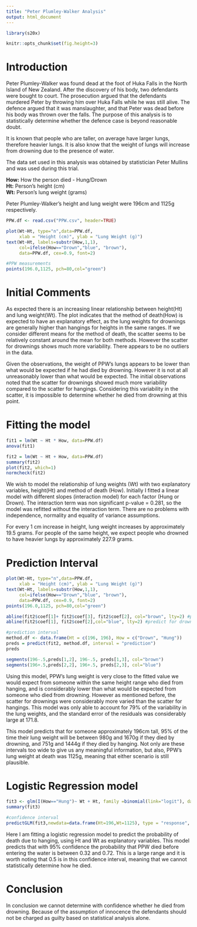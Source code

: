 ```yaml
---
title: "Peter Plumley-Walker Analysis"
output: html_document
---
```

```r
library(s20x)
```

```r
knitr::opts_chunk$set(fig.height=3)

```


# Introduction

Peter Plumley-Walker was found dead at the foot of Huka Falls in the North Island of New Zealand. After the discovery of his body, two defendants were bought to court. The prosecution argued that the defendants murdered Peter by throwing him over Huka Falls while he was still alive. The defence argued that it was manslaughter, and that Peter was dead before his body was thrown over the falls. The purpose of this analysis is to statistically determine whether the defence case is beyond reasonable doubt.

 
It is known that people who are taller, on average have larger lungs, therefore heavier lungs. It is also know that the weight of lungs will increase from drowning due to the presence of water.


The data set used in this analysis was obtained by statistician Peter Mullins and was used during this trial.

**How:** How the person died - Hung/Drown\
**Ht:** Person's height (cm)\
**Wt:** Person's lung weight (grams)\

Peter Plumley-Walker's height and lung weight were 196cm and 1125g respectively.


```r
PPW.df <- read.csv("PPW.csv", header=TRUE)

plot(Wt~Ht, type="n",data=PPW.df,
     xlab = "Height (cm)", ylab = "Lung Weight (g)")
text(Wt~Ht, labels=substr(How,1,1),
     col=ifelse(How=="Drown","blue", "brown"),
     data=PPW.df, cex=0.9, font=2)

#PPW measurements
points(196.0,1125, pch=80,col="green")

```

# Initial Comments

As expected there is an increasing linear relationship between height(Ht) and lung weight(Wt). The plot indicates that the method of death(How) is expected to have an explanatory effect, as the lung weights for drownings are generally higher than hangings for heights in the same ranges. If we consider different means for the method of death, the scatter seems to be relatively constant around the mean for both methods. However the scatter for drownings shows much more variability. There appears to be no outliers in the data.

Given the observations, the weight of PPW’s lungs appears to be lower than what would be expected if he had died by drowning. However it is not at all unreasonably lower than what would be expected. The initial observations noted that the scatter for drownings showed much more variability compared to the scatter for hangings. Considering this variability in the scatter, it is impossible to determine whether he died from drowning at this point.

# Fitting the model

```r
fit1 = lm(Wt ~ Ht * How, data=PPW.df)
anova(fit1)

fit2 = lm(Wt ~ Ht + How, data=PPW.df)
summary(fit2)
plot(fit2, which=1)
normcheck(fit2)
```

We wish to model the relationship of lung weights (Wt) with two explanatory variables, height(Ht) and method of death (How). Initially I fitted a linear model with different slopes (interaction model) for each factor (Hung or Drown). The interaction term was non significant p-value = 0.281, so the model was refitted without the interaction term. There are no problems with independence, normality and equality of variance assumptions.

For every 1 cm increase in height, lung weight increases by approximately 19.5 grams. For people of the same height, we expect people who drowned to have heavier lungs by approximately 227.9 grams.


# Prediction Interval

```r
plot(Wt~Ht, type="n",data=PPW.df,
     xlab = "Height (cm)", ylab = "Lung Weight (g)")
text(Wt~Ht, labels=substr(How,1,1),
     col=ifelse(How=="Drown","blue", "brown"),
     data=PPW.df, cex=0.9, font=2)
points(196.0,1125, pch=80,col="green")

abline(fit2$coef[1]+ fit2$coef[3], fit2$coef[2], col="brown", lty=2) #predict for hung
abline(fit2$coef[1], fit2$coef[2],col="blue", lty=2) #predict for drown

#prediction interval
method.df <- data.frame(Ht = c(196, 196), How = c("Drown", "Hung"))
preds = predict(fit2, method.df, interval = "prediction")
preds

segments(196-.5,preds[1,2], 196-.5, preds[1,3], col="brown")
segments(196+.5,preds[2,2], 196+.5, preds[2,3], col="blue")

```

Using this model, PPW's lung weight is very close to the fitted value we would expect from someone within the same height range who died from hanging, and is considerably lower than what would be expected from someone who died from drowning. However as mentioned before, the scatter for drownings were considerably more varied than the scatter for hangings. This model was only able to account for 79% of the variability in the lung weights, and the standard error of the residuals was considerably large at 171.8.

This model predicts that for someone approximately 196cm tall, 95% of the time their lung weight will be between 980g and 1670g if they died by drowning, and 751g and 1444g if they died by hanging. Not only are these intervals too wide to give us any meaningful information, but also, PPW's lung weight at death was 1125g, meaning that either scenario is still plausible.

# Logistic Regression model
```r
fit3 <- glm(I(How=="Hung")~ Wt + Ht, family =binomial(link="logit"), data = PPW.df)
summary(fit3)

#confidence interval
predictGLM(fit3,newdata=data.frame(Ht=196,Wt=1125), type = "response", cilevel = 0.95)

```

Here I am fitting a logistic regression model to predict the probability of death due to hanging, using Ht and Wt as explanatory variables. This model predicts that with 95% confidence the probability that PPW died before entering the water is between 0.32 and 0.72. This is a large range and it is worth noting that 0.5 is in this confidence interval, meaning that we cannot statistically determine how he died. 


# Conclusion
In conclusion we cannot determine with confidence whether he died from drowning. Because of the assumption of innocence the defendants should not be charged as guilty based on statistical analysis alone.





